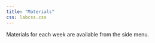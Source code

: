 ```yaml
---
title: "Materials"
css: labcss.css
---
```


Materials for each week are available from the side menu. 